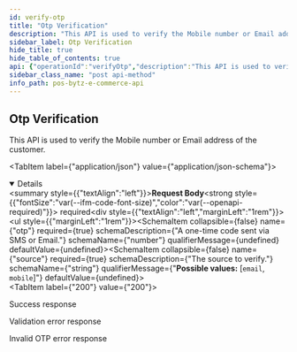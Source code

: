 ```yaml
---
id: verify-otp
title: "Otp Verification"
description: "This API is used to verify the Mobile number or Email address of the customer."
sidebar_label: Otp Verification
hide_title: true
hide_table_of_contents: true
api: {"operationId":"verifyOtp","description":"This API is used to verify the Mobile number or Email address of the customer.","parameters":[],"requestBody":{"required":true,"content":{"application/json":{"schema":{"type":"object","properties":{"otp":{"type":"number","description":"A one-time code sent via SMS or Email."},"source":{"type":"string","description":"The source to verify.","enum":["email","mobile"]}},"required":["otp","source"]}}}},"responses":{"200":{"description":"Success response","content":{"application/json":{"example":{"statusCode":200,"data":{"accessToken":"eyJhbGciOiJIUzI1NiIsInR5cCI6IkpXVCJ9.eyJ1c2VySWQiOiI2MzJjMzQ3NTIyNjlmMTJjNTc5NTIyNzMiLCJpYXQiOjE2NjM4NDMyODAsImV4cCI6MTY2Mzg0Njg4MH0.zo2mIgKO_uHYiENpSPhOfMJf_zZFQb66BhB4sjU0Lec","tokenType":"Bearer","expiresIn":3600}}}}},"400":{"description":"Validation error response","content":{"application/json":{"example":{"statusCode":400,"errors":{"otp":["otp must be a number conforming to the specified constraints"],"source":["source must be a valid enum value","source must be a string"]},"message":"Bad Request"}}}},"401":{"description":"Invalid OTP error response","content":{"application/json":{"example":{"statusCode":401,"message":"OTP invalid or expired","error":"Unauthorized"}}}}},"tags":["Auth"],"security":[{"oauth2":["user:read","user:write"]}],"method":"post","path":"/ecommerce/v1/auth/otp/verify","servers":[],"securitySchemes":{"oauth2":{"type":"oauth2","flows":{"clientCredentials":{"tokenUrl":"https://gateway-api.posbytz.com/ecommerce/oauth2/token","scopes":["country:read","store:read","category:read","item:read","user:read","user:write","cart:read","cart:write","order:read","order:write","search:read","reviews: read","reviews: write","brand:read"]}}}},"jsonRequestBodyExample":{"otp":0,"source":"email"},"info":{"title":"PosBytz E-Commerce API","description":"Whether you&apos;re building a custom-branded storefront or looking for ways to extend Posbytz, the following guide will help you achieve your goals.","version":"1.0","contact":{}},"postman":{"name":"Otp Verification","description":{"content":"This API is used to verify the Mobile number or Email address of the customer.","type":"text/plain"},"url":{"path":["ecommerce","v1","auth","otp","verify"],"host":["{{baseUrl}}"],"query":[],"variable":[]},"header":[{"key":"Content-Type","value":"application/json"},{"key":"Accept","value":"application/json"}],"method":"POST","body":{"mode":"raw","raw":"\"\"","options":{"raw":{"language":"json"}}},"auth":{"type":"oauth2","oauth2":[]}}}
sidebar_class_name: "post api-method"
info_path: pos-bytz-e-commerce-api
---
```



## Otp Verification



This API is used to verify the Mobile number or Email address of the customer.

<MimeTabs><TabItem label={"application/json"} value={"application/json-schema"}><details style={{}} data-collapsed={false} open={true}><summary style={{"textAlign":"left"}}><strong>Request Body</strong><strong style={{"fontSize":"var(--ifm-code-font-size)","color":"var(--openapi-required)"}}> required</strong></summary><div style={{"textAlign":"left","marginLeft":"1rem"}}></div><ul style={{"marginLeft":"1rem"}}><SchemaItem collapsible={false} name={"otp"} required={true} schemaDescription={"A one-time code sent via SMS or Email."} schemaName={"number"} qualifierMessage={undefined} defaultValue={undefined}></SchemaItem><SchemaItem collapsible={false} name={"source"} required={true} schemaDescription={"The source to verify."} schemaName={"string"} qualifierMessage={"**Possible values:** [`email`, `mobile`]"} defaultValue={undefined}></SchemaItem></ul></details></TabItem></MimeTabs><div><ApiTabs><TabItem label={"200"} value={"200"}><div>

Success response

</div><div><MimeTabs groupId={"mime-type"}><TabItem label={"application/json"} value={"application/json"}><SchemaTabs groupId={"schema-tabs"}><TabItem label={"Example"} value={"Example"}><ResponseSamples responseExample={"{\n  \"statusCode\": 200,\n  \"data\": {\n    \"accessToken\": \"eyJhbGciOiJIUzI1NiIsInR5cCI6IkpXVCJ9.eyJ1c2VySWQiOiI2MzJjMzQ3NTIyNjlmMTJjNTc5NTIyNzMiLCJpYXQiOjE2NjM4NDMyODAsImV4cCI6MTY2Mzg0Njg4MH0.zo2mIgKO_uHYiENpSPhOfMJf_zZFQb66BhB4sjU0Lec\",\n    \"tokenType\": \"Bearer\",\n    \"expiresIn\": 3600\n  }\n}"} language={"json"}></ResponseSamples></TabItem></SchemaTabs></TabItem></MimeTabs></div></TabItem><TabItem label={"400"} value={"400"}><div>

Validation error response

</div><div><MimeTabs groupId={"mime-type"}><TabItem label={"application/json"} value={"application/json"}><SchemaTabs groupId={"schema-tabs"}><TabItem label={"Example"} value={"Example"}><ResponseSamples responseExample={"{\n  \"statusCode\": 400,\n  \"errors\": {\n    \"otp\": [\n      \"otp must be a number conforming to the specified constraints\"\n    ],\n    \"source\": [\n      \"source must be a valid enum value\",\n      \"source must be a string\"\n    ]\n  },\n  \"message\": \"Bad Request\"\n}"} language={"json"}></ResponseSamples></TabItem></SchemaTabs></TabItem></MimeTabs></div></TabItem><TabItem label={"401"} value={"401"}><div>

Invalid OTP error response

</div><div><MimeTabs groupId={"mime-type"}><TabItem label={"application/json"} value={"application/json"}><SchemaTabs groupId={"schema-tabs"}><TabItem label={"Example"} value={"Example"}><ResponseSamples responseExample={"{\n  \"statusCode\": 401,\n  \"message\": \"OTP invalid or expired\",\n  \"error\": \"Unauthorized\"\n}"} language={"json"}></ResponseSamples></TabItem></SchemaTabs></TabItem></MimeTabs></div></TabItem></ApiTabs></div>
      